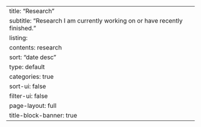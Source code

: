 ---
title: "Research"
subtitle: "Research I am currently working on or have recently finished."
listing:
  contents: research
  sort: "date desc"
  type: default
  categories: true
  sort-ui: false
  filter-ui: false
page-layout: full
title-block-banner: true
---
